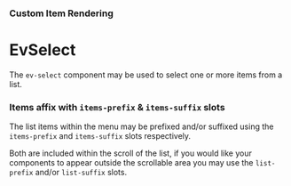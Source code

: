 

<Meta of={EvSelectStories} />


### Custom Item Rendering

<Canvas>
    <Story of={EvSelectStories.CustomItem} />
</Canvas>


# EvSelect
The `ev-select` component may be used to select one or more items from a list.

<Canvas>
    <Story of={EvSelectStories.Primary} />
</Canvas>
<ArgsTable story='Primary' />


### Items affix with `items-prefix` &amp; `items-suffix` slots
The list items within the menu may be prefixed and/or suffixed
using the `items-prefix` and `items-suffix` slots respectively.

Both are included within the scroll of the list, if you would like
your components to appear outside the scrollable area you may use
the `list-prefix` and/or `list-suffix` slots.

<Canvas>
    <Story of={EvSelectStories.ItemsAffix} />
</Canvas>
